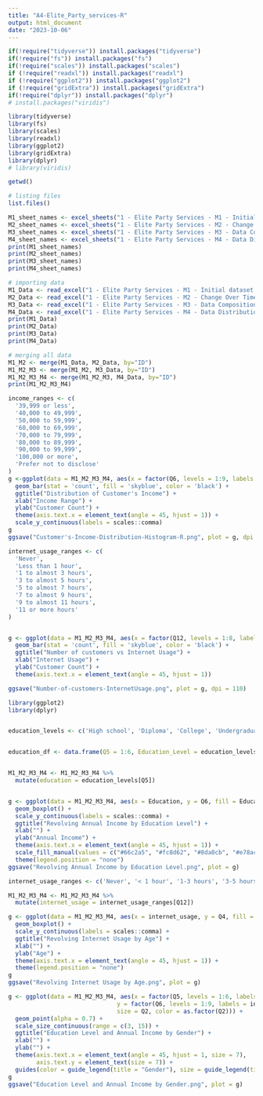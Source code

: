 ```yaml
---
title: "A4-Elite_Party_services-R"
output: html_document
date: "2023-10-06"
---
```


```r
if(!require("tidyverse")) install.packages("tidyverse")
if(!require("fs")) install.packages("fs")
if(!require("scales")) install.packages("scales")
if (!require("readxl")) install.packages("readxl")
if (!require("ggplot2")) install.packages("ggplot2")
if (!require("gridExtra")) install.packages("gridExtra")
if(!require("dplyr")) install.packages("dplyr")
# install.packages("viridis")
```

```r
library(tidyverse)
library(fs)
library(scales)
library(readxl)
library(ggplot2)
library(gridExtra)
library(dplyr)
# library(viridis)
```

```r
getwd()
```

```r
# listing files
list.files()
```

```r
M1_sheet_names <- excel_sheets("1 - Elite Party Services - M1 - Initial dataset.xlsx")
M2_sheet_names <- excel_sheets("1 - Elite Party Services - M2 - Change Over Time.xlsx")
M3_sheet_names <- excel_sheets("1 - Elite Party Services - M3 - Data Composition.xlsx")
M4_sheet_names <- excel_sheets("1 - Elite Party Services - M4 - Data Distributions.xlsx")
print(M1_sheet_names)
print(M2_sheet_names)
print(M3_sheet_names)
print(M4_sheet_names)
```

```r
# importing data
M1_Data <- read_excel("1 - Elite Party Services - M1 - Initial dataset.xlsx", sheet="1 - Elite Party Services - M1")
M2_Data <- read_excel("1 - Elite Party Services - M2 - Change Over Time.xlsx", sheet="1 - Elite Party Services - M2")
M3_Data <- read_excel("1 - Elite Party Services - M3 - Data Composition.xlsx", sheet="1 - Elite Party Services - M3")
M4_Data <- read_excel("1 - Elite Party Services - M4 - Data Distributions.xlsx", sheet="1 - Elite Party Services - M4")
print(M1_Data)
print(M2_Data)
print(M3_Data)
print(M4_Data)
```

```r
# merging all data
M1_M2 <- merge(M1_Data, M2_Data, by="ID")
M1_M2_M3 <- merge(M1_M2, M3_Data, by="ID")
M1_M2_M3_M4 <- merge(M1_M2_M3, M4_Data, by="ID")
print(M1_M2_M3_M4)
```

```r
income_ranges <- c(
  '39,999 or less',
  '40,000 to 49,999',
  '50,000 to 59,999',
  '60,000 to 69,999',
  '70,000 to 79,999',
  '80,000 to 89,999',
  '90,000 to 99,999',
  '100,000 or more',
  'Prefer not to disclose'
)
g <-ggplot(data = M1_M2_M3_M4, aes(x = factor(Q6, levels = 1:9, labels = income_ranges))) +
  geom_bar(stat = 'count', fill = 'skyblue', color = 'black') +
  ggtitle("Distribution of Customer's Income") +
  xlab("Income Range") +
  ylab("Customer Count") +
  theme(axis.text.x = element_text(angle = 45, hjust = 1)) +
  scale_y_continuous(labels = scales::comma)
g
ggsave("Customer's-Income-Distribution-Histogram-R.png", plot = g, dpi = 110)
```

```r
internet_usage_ranges <- c(
  'Never',
  'Less than 1 hour',
  '1 to almost 3 hours',
  '3 to almost 5 hours',
  '5 to almost 7 hours',
  '7 to almost 9 hours',
  '9 to almost 11 hours',
  '11 or more hours'
)


g <- ggplot(data = M1_M2_M3_M4, aes(x = factor(Q12, levels = 1:8, labels = internet_usage_ranges))) +
  geom_bar(stat = 'count', fill = 'skyblue', color = 'black') +
  ggtitle("Number of customers vs Internet Usage") +
  xlab("Internet Usage") +
  ylab("Customer Count") +
  theme(axis.text.x = element_text(angle = 45, hjust = 1)) 

ggsave("Number-of-customers-InternetUsage.png", plot = g, dpi = 110)
```

```r
library(ggplot2)
library(dplyr)


education_levels <- c('High school', 'Diploma', 'College', 'Undergraduate', 'Degree or higher', 'Doctorate')


education_df <- data.frame(Q5 = 1:6, Education_Level = education_levels)


M1_M2_M3_M4 <- M1_M2_M3_M4 %>%
  mutate(education = education_levels[Q5])


g <- ggplot(data = M1_M2_M3_M4, aes(x = Education, y = Q6, fill = Education)) +
  geom_boxplot() +
  scale_y_continuous(labels = scales::comma) +
  ggtitle("Revolving Annual Income by Education Level") +
  xlab("") +
  ylab("Annual Income") +
  theme(axis.text.x = element_text(angle = 45, hjust = 1)) +
  scale_fill_manual(values = c("#66c2a5", "#fc8d62", "#8da0cb", "#e78ac3", "#a6d854", "#ffd92f")) +
  theme(legend.position = "none")
ggsave("Revolving Annual Income by Education Level.png", plot = g)
```

```r
internet_usage_ranges <- c('Never', '< 1 hour', '1-3 hours', '3-5 hours', '5-7 hours', '7-9 hours', '9-11 hours', '>= 11 hours')

M1_M2_M3_M4 <- M1_M2_M3_M4 %>%
  mutate(internet_usage = internet_usage_ranges[Q12])

g <- ggplot(data = M1_M2_M3_M4, aes(x = internet_usage, y = Q4, fill = as.factor(Q12))) +
  geom_boxplot() +
  scale_y_continuous(labels = scales::comma) +
  ggtitle("Revolving Internet Usage by Age") +
  xlab("") +
  ylab("Age") +
  theme(axis.text.x = element_text(angle = 45, hjust = 1)) +
  theme(legend.position = "none")
g
ggsave("Revolving Internet Usage by Age.png", plot = g)
```

```r
g <- ggplot(data = M1_M2_M3_M4, aes(x = factor(Q5, levels = 1:6, labels = education_levels),
                               y = factor(Q6, levels = 1:9, labels = income_ranges),
                               size = Q2, color = as.factor(Q2))) +
  geom_point(alpha = 0.7) +
  scale_size_continuous(range = c(3, 15)) +
  ggtitle("Education Level and Annual Income by Gender") +
  xlab("") +
  ylab("") +
  theme(axis.text.x = element_text(angle = 45, hjust = 1, size = 7),
        axis.text.y = element_text(size = 7)) +
  guides(color = guide_legend(title = "Gender"), size = guide_legend(title = "Size"))
g
ggsave("Education Level and Annual Income by Gender.png", plot = g)
```


